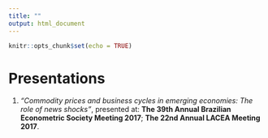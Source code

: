 ```yaml
---
title: ""
output: html_document
---
```


```r
knitr::opts_chunk$set(echo = TRUE)
```

# Presentations

1. *"Commodity prices and business cycles in emerging economies: The role of news shocks"*, presented at: **The 39th Annual Brazilian Econometric Society Meeting 2017**; **The 22nd Annual LACEA Meeting 2017**.

